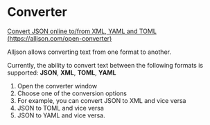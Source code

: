 # Converter

[Convert JSON online to/from XML, YAML and TOML (https://alljson.com/open-converter)](https://alljson.com/open-converter)

Alljson allows converting text from one format to another.

Currently, the ability to convert text between the following formats is supported:
**JSON**, **XML**, **TOML**, **YAML**


<ThemedImg
  name="Converter"
  alt="Convert JSON online to/from XML, YAML and TOML"
/>

1. Open the converter window
2. Choose one of the conversion options
3. For example, you can convert JSON to XML and vice versa
4. JSON to TOML and vice versa
5. JSON to YAML and vice versa.
